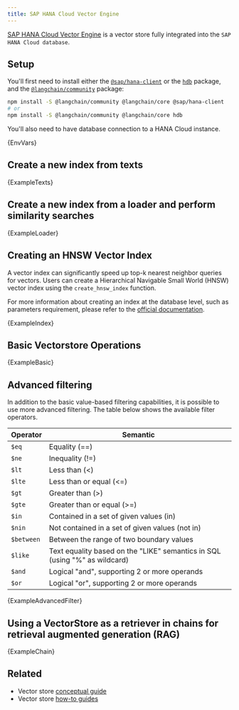 ```yaml
---
title: SAP HANA Cloud Vector Engine
---
```


[SAP HANA Cloud Vector Engine](https://www.sap.com/events/teched/news-guide/ai.html#article8) is a vector store fully integrated into the `SAP HANA Cloud database`.

## Setup

You'll first need to install either the [`@sap/hana-client`](https://www.npmjs.com/package/@sap/hana-client) or the [`hdb`](https://www.npmjs.com/package/hdb) package, and the [`@langchain/community`](https://www.npmjs.com/package/@langchain/community) package:


<IntegrationInstallTooltip></IntegrationInstallTooltip>

```bash npm2yarn
npm install -S @langchain/community @langchain/core @sap/hana-client
# or
npm install -S @langchain/community @langchain/core hdb
```

You'll also need to have database connection to a HANA Cloud instance.


<CodeBlock language="text">{EnvVars}</CodeBlock>

## Create a new index from texts


<CodeBlock language="typescript">{ExampleTexts}</CodeBlock>

## Create a new index from a loader and perform similarity searches


<CodeBlock language="typescript">{ExampleLoader}</CodeBlock>

## Creating an HNSW Vector Index

A vector index can significantly speed up top-k nearest neighbor queries for vectors. Users can create a Hierarchical Navigable Small World (HNSW) vector index using the `create_hnsw_index` function.

For more information about creating an index at the database level, such as parameters requirement, please refer to the [official documentation](https://help.sap.com/docs/hana-cloud-database/sap-hana-cloud-sap-hana-database-vector-engine-guide/create-vector-index-statement-data-definition).


<CodeBlock language="typescript">{ExampleIndex}</CodeBlock>

## Basic Vectorstore Operations


<CodeBlock language="typescript">{ExampleBasic}</CodeBlock>

## Advanced filtering


In addition to the basic value-based filtering capabilities, it is possible to use more advanced filtering. The table below shows the available filter operators.

| Operator   | Semantic                                                                   |
| ---------- | -------------------------------------------------------------------------- |
| `$eq`      | Equality (==)                                                              |
| `$ne`      | Inequality (!=)                                                            |
| `$lt`      | Less than (<)                                                              |
| `$lte`     | Less than or equal (<=)                                                    |
| `$gt`      | Greater than (>)                                                           |
| `$gte`     | Greater than or equal (>=)                                                 |
| `$in`      | Contained in a set of given values (in)                                    |
| `$nin`     | Not contained in a set of given values (not in)                            |
| `$between` | Between the range of two boundary values                                   |
| `$like`    | Text equality based on the "LIKE" semantics in SQL (using "%" as wildcard) |
| `$and`     | Logical "and", supporting 2 or more operands                               |
| `$or`      | Logical "or", supporting 2 or more operands                                |


<CodeBlock language="typescript">{ExampleAdvancedFilter}</CodeBlock>

## Using a VectorStore as a retriever in chains for retrieval augmented generation (RAG)


<CodeBlock language="typescript">{ExampleChain}</CodeBlock>

## Related

- Vector store [conceptual guide](/oss/python/concepts/#vectorstores)
- Vector store [how-to guides](/oss/python/how-to/#vectorstores)
